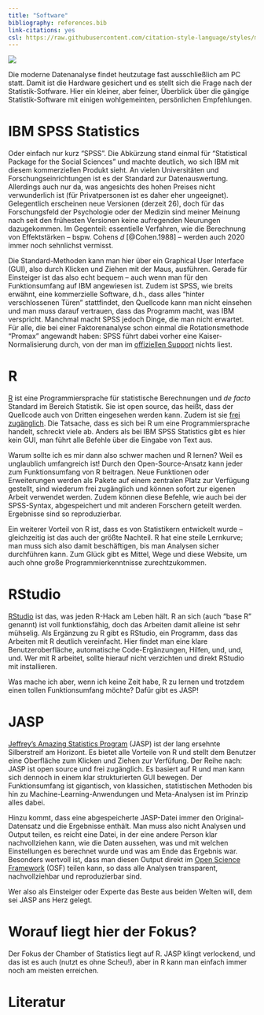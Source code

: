 ```yaml
---
title: "Software"
bibliography: references.bib
link-citations: yes
csl: https://raw.githubusercontent.com/citation-style-language/styles/master/apa.csl
---
```


![](images/software_r.jpg)

Die moderne Datenanalyse findet heutzutage fast ausschließlich am PC statt. Damit ist die Hardware gesichert und es stellt sich die Frage nach der Statistik-Sotfware. Hier ein kleiner, aber feiner, Überblick über die gängige Statistik-Software mit einigen wohlgemeinten, persönlichen Empfehlungen.

# IBM SPSS Statistics
Oder einfach nur kurz "SPSS". Die Abkürzung stand einmal für "Statistical Package for the Social Sciences" und machte deutlich, wo sich IBM mit diesem kommerziellen Produkt sieht. An vielen Universitäten und Forschungseinrichtungen ist es der Standard zur Datenauswertung. Allerdings auch nur da, was angesichts des hohen Preises nicht verwunderlich ist (für Privatpersonen ist es daher eher ungeeignet). Gelegentlich erscheinen neue Versionen (derzeit 26), doch für das Forschungsfeld der Psychologie oder der Medizin sind meiner Meinung nach seit den frühesten Versionen keine aufregenden Neurungen dazugekommen. Im Gegenteil: essentielle Verfahren, wie die Berechnung von Effektstärken -- bspw. Cohens $d$ [@Cohen.1988] -- werden auch 2020 immer noch sehnlichst vermisst.

Die Standard-Methoden kann man hier über ein Graphical User Interface (GUI), also durch Klicken und Ziehen mit der Maus, ausführen. Gerade für Einsteiger ist das also echt bequem -- auch wenn man für den Funktionsumfang auf IBM angewiesen ist. Zudem ist SPSS, wie breits erwähnt, eine kommerzielle Software, d.h., dass alles "hinter verschlossenen Türen" stattfindet, den Quellcode kann man nicht einsehen und man muss darauf vertrauen, dass das Programm macht, was IBM verspricht. Manchmal macht SPSS jedoch Dinge, die man nicht erwartet. Für alle, die bei einer Faktorenanalyse schon einmal die Rotationsmethode "Promax" angewandt haben: SPSS führt dabei vorher eine Kaiser-Normalisierung durch, von der man im [offiziellen Support](https://www.ibm.com/support/knowledgecenter/de/SSLVMB_26.0.0/statistics_mainhelp_ddita/spss/base/idh_fact_rot.html) nichts liest.

# R
[R](https://www.r-project.org/) ist eine Programmiersprache für statistische Berechnungen und *de facto* Standard im Bereich Statistik. Sie ist open source, das heißt, dass der Quellcode auch von Dritten eingesehen werden kann. Zudem ist sie [frei zugänglich](https://www.r-project.org/). Die Tatsache, dass es sich bei R um eine Programmiersprache handelt, schreckt viele ab. Anders als bei IBM SPSS Statistics gibt es hier kein GUI, man führt alle Befehle über die Eingabe von Text aus.

Warum sollte ich es mir dann also schwer machen und R lernen? Weil es unglaublich umfangreich ist! Durch den Open-Source-Ansatz kann jeder zum Funktionsumfang von R beitragen. Neue Funktionen oder Erweiterungen werden als Pakete auf einem zentralen Platz zur Verfügung gestellt, sind wiederum frei zugänglich und können sofort zur eigenen Arbeit verwendet werden. Zudem können diese Befehle, wie auch bei der SPSS-Syntax, abgespeichert und mit anderen Forschern geteilt werden. Ergebnisse sind so reproduzierbar.

Ein weiterer Vorteil von R ist, dass es von Statistikern entwickelt wurde -- gleichzeitig ist das auch der größte Nachteil. R hat eine steile Lernkurve; man muss sich also damit beschäftigen, bis man Analysen sicher durchführen kann. Zum Glück gibt es Mittel, Wege und diese Website, um auch ohne große Programmierkenntnisse zurechtzukommen.

# RStudio
[RStudio](https://rstudio.com/) ist das, was jeden R-Hack am Leben hält. R an sich (auch "base R" genannt) ist voll funktionsfähig, doch das Arbeiten damit alleine ist sehr mühselig. Als Ergänzung zu R gibt es RStudio, ein Programm, dass das Arbeiten mit R deutlich vereinfacht. Hier findet man eine klare Benutzeroberfläche, automatische Code-Ergänzungen, Hilfen, und, und, und. Wer mit R arbeitet, sollte hierauf nicht verzichten und direkt RStudio mit installieren.

Was mache ich aber, wenn ich keine Zeit habe, R zu lernen und trotzdem einen tollen Funktionsumfang möchte? Dafür gibt es JASP!

# JASP
[Jeffrey's Amazing Statistics Program](https://jasp-stats.org/) (JASP) ist der lang ersehnte Silberstreif am Horizont. Es bietet alle Vorteile von R und stellt dem Benutzer eine Oberfläche zum Klicken und Ziehen zur Verfüfung. Der Reihe nach: JASP ist open source und frei zugänglich. Es basiert auf R und man kann sich dennoch in einem klar strukturierten GUI bewegen. Der Funktionsumfang ist gigantisch, von klassichen, statistischen Methoden bis hin zu Machine-Learning-Anwendungen und Meta-Analysen ist im Prinzip alles dabei. 

Hinzu kommt, dass eine abgespeicherte JASP-Datei immer den Original-Datensatz und die Ergebnisse enthält. Man muss also nicht Analysen und Output teilen, es reicht eine Datei, in der eine andere Person klar nachvollziehen kann, wie die Daten aussehen, was und mit welchen Einstellungen es berechnet wurde und was am Ende das Ergebnis war. Besonders wertvoll ist, dass man diesen Output direkt im [Open Science Framework](https://osf.io/) (OSF) teilen kann, so dass alle Analysen transparent, nachvollziehbar und reproduzierbar sind.

Wer also  als Einsteiger oder Experte das Beste aus beiden Welten will, dem sei JASP ans Herz gelegt.

# Worauf liegt hier der Fokus?
Der Fokus der Chamber of Statistics liegt auf R. JASP klingt verlockend, und das ist es auch (nutzt es ohne Scheu!), aber in R kann man einfach immer noch am meisten erreichen.

# Literatur